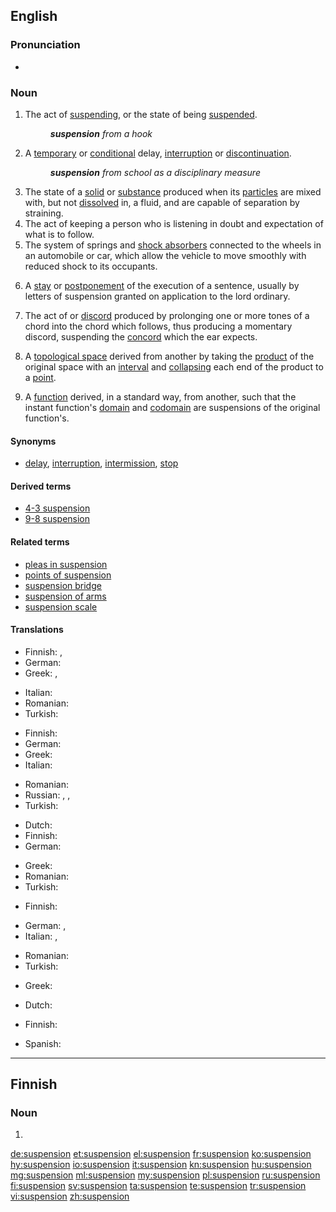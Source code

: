 {{also|Suspension}}
==English==

===Pronunciation===
* {{IPA|/səˈspɛnʃən/|lang=en}}

===Noun===
{{en-noun}}

# The act of [[suspending]], or the state of being [[suspended]].
#: '''''suspension''' from a hook''
# A [[temporary]] or [[conditional]] delay, [[interruption]] or [[discontinuation]].
#: '''''suspension''' from school as a disciplinary measure''
# The state of a [[solid]] or [[substance]] produced when its [[particle]]s are mixed with, but not [[dissolve|dissolved]] in, a fluid, and are capable of separation by straining.
# The act of keeping a person who is listening in doubt and expectation of what is to follow.
# The system of springs and [[shock absorber]]s connected to the wheels in an automobile or car, which allow the vehicle to move smoothly with reduced shock to its occupants.
# {{context|Scots Law|lang=en}} A [[stay]] or [[postponement]] of the execution of a sentence, usually by letters of suspension granted on application to the lord ordinary.
# {{context|music|lang=en}} The act of or [[discord]] produced by prolonging one or more tones of a chord into the chord which follows, thus producing a momentary discord, suspending the [[concord]] which the ear expects.
# {{context|topology|lang=en}} A [[topological space]] derived from another by taking the [[product]] of the original space with an [[interval]] and [[collapse|collapsing]] each end of the product to a [[point]].
# {{context|topology|lang=en}} A [[function]] derived, in a standard way, from another, such that the instant function's [[domain]] and [[codomain]] are suspensions of the original function's.

====Synonyms====
* [[delay]], [[interruption]], [[intermission]], [[stop]]

====Derived terms====
{{der-top}}
* [[4-3 suspension]]
* [[9-8 suspension]]
{{der-bottom}}

====Related terms====
{{rel-top}}
* [[pleas in suspension]]
* [[points of suspension]]
* [[suspension bridge]]
* [[suspension of arms]]
* [[suspension scale]]
{{rel-bottom}}

====Translations====
{{trans-top|act of suspending or state of being suspended}}
* Finnish: {{t|fi|keskeytys}}, {{t|fi|peruutus}}
* German: {{t|de|Aussetzung|f}}
* Greek: {{t+|el|ανάρτηση|f|tr=anártisi}},  {{t+|el|κρέμασμα|n|tr=krémasma}}
{{trans-mid}}
* Italian: {{t+|it|sospensione}}
* Romanian: {{t+|ro|suspendare|f}}
* Turkish: {{t|tr|askıya alma}}
{{trans-bottom}}

{{trans-top|temporary or conditional delay, interruption or discontinuation}}
* Finnish: {{t|fi|keskeytys}}
* German: {{t|de|Aussetzung|f}}
* Greek: {{t+|el|διαθεσιμότητα|f|tr=diathesimótita}}
* Italian: {{t+|it|sospensione}}
{{trans-mid}}
* Romanian: {{t+|ro|suspendare|f}}
* Russian: {{t+|ru|приостановление|n|tr=priostanovlénije}},  {{t+|ru|приостановка|n|tr=priostanóvka}},  {{t+|ru|прекращение|n|tr=prekraščénije}}
* Turkish: {{t+|tr|durdurma}}
{{trans-bottom}}

{{trans-top|state of a solid when mixed with, but not dissolved in a fluid}}
* Dutch: {{t+|nl|suspensie}}
* Finnish: {{t+|fi|suspensio}}
* German: {{t|de|Suspension|f}}
{{trans-mid}}
* Greek: {{t+|el|αιώρημα|n|tr=aiórima}}
* Romanian: {{t+|ro|suspensie|f}}
* Turkish: {{t+|tr|süspansiyon}}
{{trans-bottom}}

{{trans-top|act of keeping a person listening in doubt and expectation}}
* Finnish: {{t|fi|jännitys}}
{{trans-mid}}
{{trans-bottom}}

{{trans-top|system of springs and shock absorbers connected to the wheels in an automobile or car}}
* German: {{t|de|Aufhängung|f}}, {{t|de|Federung|f}}
* Italian: {{t+|it|sospensione|f}}, {{t+|it|balestra|f}}
{{trans-mid}}
* Romanian: {{t+|ro|suspensie|f}}
* Turkish: {{t+|tr|amortisör}}
{{trans-bottom}}

{{trans-top|law: stay or postponement of the execution of a sentence}}
* Greek: {{t+|el|εκκρεμότητα|f|tr=ekkremótita}}
{{trans-mid}}
{{trans-bottom}}

{{trans-top|prolonging of one or more tones of a chord into the chord which follows}}
* Dutch: {{t|nl|voorhouding|f}}
{{trans-mid}}
* Finnish: {{t|fi|pidätys}}
{{trans-bottom}}

{{checktrans-top}}
* Spanish: {{t-check|es|suspensión}}
{{trans-bottom}}

----

==Finnish==

===Noun===
{{head|fi|noun form}}

# {{fi-form of|type=noun|case=genitive|pl=singular|suspensio}}

[[de:suspension]]
[[et:suspension]]
[[el:suspension]]
[[fr:suspension]]
[[ko:suspension]]
[[hy:suspension]]
[[io:suspension]]
[[it:suspension]]
[[kn:suspension]]
[[hu:suspension]]
[[mg:suspension]]
[[ml:suspension]]
[[my:suspension]]
[[pl:suspension]]
[[ru:suspension]]
[[fi:suspension]]
[[sv:suspension]]
[[ta:suspension]]
[[te:suspension]]
[[tr:suspension]]
[[vi:suspension]]
[[zh:suspension]]